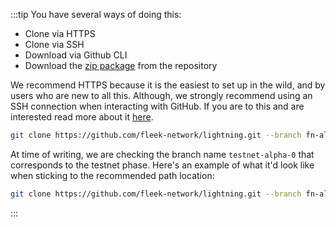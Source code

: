 :::tip
You have several ways of doing this:
- Clone via HTTPS
- Clone via SSH
- Download via Github CLI
- Download the [zip package](https://github.com/fleek-network/lightning/archive/refs/tags/fn-alpha-0.zip) from the repository

We recommend HTTPS because it is the easiest to set up in the wild, and by users who are new to all this.
Although, we strongly recommend using an SSH connection when interacting with GitHub. If you are to this and are interested read more about it [here](https://docs.github.com/en/authentication/connecting-to-github-with-ssh).

```sh
git clone https://github.com/fleek-network/lightning.git --branch fn-alpha-0 --single-branch <DIRECTORY-NAME>
```

At time of writing, we are checking the branch name `testnet-alpha-0` that corresponds to the testnet phase.
Here's an example of what it'd look like when sticking to the recommended path location:

```sh
git clone https://github.com/fleek-network/lightning.git --branch fn-alpha-0 --single-branch ~/fleek-network/lightning
```
:::
